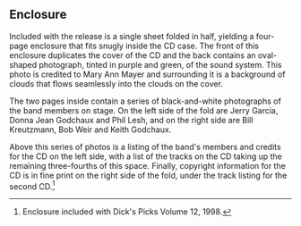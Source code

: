
== Enclosure ==

Included with the release is a single sheet folded in half, yielding a four-page enclosure that fits snugly inside the CD case. The front of this enclosure duplicates the cover of the CD and the back contains an oval-shaped photograph, tinted in purple and green, of the sound system.  This photo is credited to Mary Ann Mayer and surrounding it is a background of clouds that flows seamlessly into the clouds on the cover.

The two pages inside contain a series of black-and-white photographs of the band members on stage.  On the left side of the fold are Jerry Garcia, Donna Jean Godchaux and Phil Lesh, and on the right side are Bill Kreutzmann, Bob Weir and Keith Godchaux.

Above this series of photos is a listing of the band's members and credits for the CD on the left side, with a list of the tracks on the CD taking up the remaining three-fourths of this space. Finally, copyright information for the CD is in fine print on the right side of the fold, under the track listing for the second CD.<ref>Enclosure included with Dick's Picks Volume 12, 1998.</ref>

